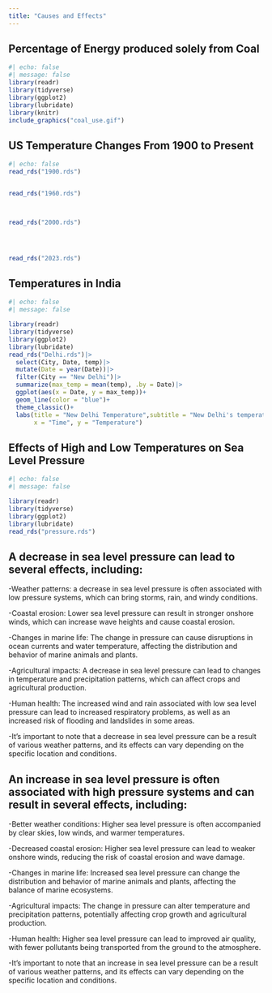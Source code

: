 ```yaml
---
title: "Causes and Effects"
---
```

## Percentage of Energy produced solely from Coal

```r
#| echo: false
#| message: false
library(readr)
library(tidyverse)
library(ggplot2)
library(lubridate)
library(knitr)
include_graphics("coal_use.gif")
```





## US Temperature Changes From 1900 to Present
```r
#| echo: false
read_rds("1900.rds")


read_rds("1960.rds")



read_rds("2000.rds")




read_rds("2023.rds")
```

## Temperatures in India 

```r
#| echo: false
#| message: false

library(readr)
library(tidyverse)
library(ggplot2)
library(lubridate)
read_rds("Delhi.rds")|>
  select(City, Date, temp)|>
  mutate(Date = year(Date))|>
  filter(City == "New Delhi")|>
  summarize(max_temp = mean(temp), .by = Date)|>
  ggplot(aes(x = Date, y = max_temp))+
  geom_line(color = "blue")+
  theme_classic()+
  labs(title = "New Delhi Temperature",subtitle = "New Delhi's temperatures decreased by 1 degree celsius from 2018-2020",
       x = "Time", y = "Temperature")
```



## Effects of High and Low Temperatures on Sea Level Pressure

```r
#| echo: false
#| message: false

library(readr)
library(tidyverse)
library(ggplot2)
library(lubridate)
read_rds("pressure.rds")

```



## A decrease in sea level pressure can lead to several effects, including:

-Weather patterns: a decrease in sea level pressure is often associated with low pressure systems, which can bring storms, rain, and windy conditions.

-Coastal erosion: Lower sea level pressure can result in stronger onshore winds, which can increase wave heights and cause coastal erosion.

-Changes in marine life: The change in pressure can cause disruptions in ocean currents and water temperature, affecting the distribution and behavior of marine animals and plants.

-Agricultural impacts: A decrease in sea level pressure can lead to changes in temperature and precipitation patterns, which can affect crops and agricultural production.

-Human health: The increased wind and rain associated with low sea level pressure can lead to increased respiratory problems, as well as an increased risk of flooding and landslides in some areas.

-It's important to note that a decrease in sea level pressure can be a result of various weather patterns, and its effects can vary depending on the specific location and conditions.


## An increase in sea level pressure is often associated with high pressure systems and can result in several effects, including:

-Better weather conditions: Higher sea level pressure is often accompanied by clear skies, low winds, and warmer temperatures.

-Decreased coastal erosion: Higher sea level pressure can lead to weaker onshore winds, reducing the risk of coastal erosion and wave damage.

-Changes in marine life: Increased sea level pressure can change the distribution and behavior of marine animals and plants, affecting the balance of marine ecosystems.

-Agricultural impacts: The change in pressure can alter temperature and precipitation patterns, potentially affecting crop growth and agricultural production.

-Human health: Higher sea level pressure can lead to improved air quality, with fewer pollutants being transported from the ground to the atmosphere.

-It's important to note that an increase in sea level pressure can be a result of various weather patterns, and its effects can vary depending on the specific location and conditions.




